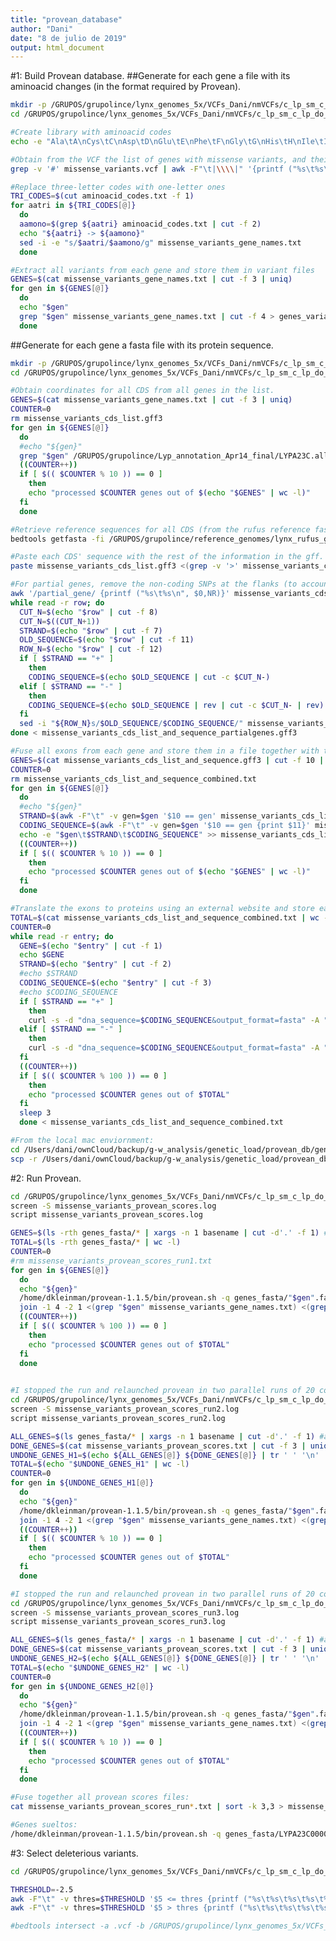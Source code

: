 ```yaml
---
title: "provean_database"
author: "Dani"
date: "8 de julio de 2019"
output: html_document
---
```


#1: Build Provean database.
##Generate for each gene a file with its aminoacid changes (in the format required by Provean).
```bash

mkdir -p /GRUPOS/grupolince/lynx_genomes_5x/VCFs_Dani/nmVCFs/c_lp_sm_c_lp_do_c_ll_ki_c_ll_no_c_ll_po_nm2nm3_origcov/annotation/provean
cd /GRUPOS/grupolince/lynx_genomes_5x/VCFs_Dani/nmVCFs/c_lp_sm_c_lp_do_c_ll_ki_c_ll_no_c_ll_po_nm2nm3_origcov/annotation/provean

#Create library with aminoacid codes
echo -e "Ala\tA\nCys\tC\nAsp\tD\nGlu\tE\nPhe\tF\nGly\tG\nHis\tH\nIle\tI\nLys\tK\nLeu\tL\nMet\tM\nAsn\tN\nPro\tP\nGln\tQ\nArg\tR\nSer\tS\nThr\tT\nVal\tV\nTrp\tW\nTyr\tY" > aminoacid_codes.txt

#Obtain from the VCF the list of genes with missense variants, and their aminoacid changes
grep -v '#' missense_variants.vcf | awk -F"\t|\\\\|" '{printf ("%s\t%s\t%s\t%s\n", $1,$2,$11,$18)}' | awk -F"\t" '{OFS = FS} { gsub(/p\./,"", $4); print }' > missense_variants_gene_names.txt

#Replace three-letter codes with one-letter ones
TRI_CODES=$(cut aminoacid_codes.txt -f 1)
for aatri in ${TRI_CODES[@]}
  do
  aamono=$(grep ${aatri} aminoacid_codes.txt | cut -f 2)
  echo "${aatri} -> ${aamono}"
  sed -i -e "s/$aatri/$aamono/g" missense_variants_gene_names.txt
  done

#Extract all variants from each gene and store them in variant files
GENES=$(cat missense_variants_gene_names.txt | cut -f 3 | uniq)
for gen in ${GENES[@]}
  do
  echo "$gen"
  grep "$gen" missense_variants_gene_names.txt | cut -f 4 > genes_variants/"$gen".var
  done

```

##Generate for each gene a fasta file with its protein sequence.
```bash

mkdir -p /GRUPOS/grupolince/lynx_genomes_5x/VCFs_Dani/nmVCFs/c_lp_sm_c_lp_do_c_ll_ki_c_ll_no_c_ll_po_nm2nm3_origcov/annotation/provean
cd /GRUPOS/grupolince/lynx_genomes_5x/VCFs_Dani/nmVCFs/c_lp_sm_c_lp_do_c_ll_ki_c_ll_no_c_ll_po_nm2nm3_origcov/annotation/provean

#Obtain coordinates for all CDS from all genes in the list.
GENES=$(cat missense_variants_gene_names.txt | cut -f 3 | uniq)
COUNTER=0
rm missense_variants_cds_list.gff3
for gen in ${GENES[@]}
  do
  #echo "${gen}"
  grep "$gen" /GRUPOS/grupolince/Lyp_annotation_Apr14_final/LYPA23C.all.fix.nr.gff3 | awk -v gene_name=$gen '$3 == "CDS" {printf ("%s\t%s\n", $0,gene_name)}' >> missense_variants_cds_list.gff3
  ((COUNTER++))
  if [ $(( $COUNTER % 10 )) == 0 ]
    then
    echo "processed $COUNTER genes out of $(echo "$GENES" | wc -l)"
  fi
  done

#Retrieve reference sequences for all CDS (from the rufus reference fasta to account for polarisation).
bedtools getfasta -fi /GRUPOS/grupolince/reference_genomes/lynx_rufus_genome/c_lr_zz_0001_recal1.fa -bed missense_variants_cds_list.gff3 -fo missense_variants_cds_sequence.fa

#Paste each CDS' sequence with the rest of the information in the gff.
paste missense_variants_cds_list.gff3 <(grep -v '>' missense_variants_cds_sequence.fa) > missense_variants_cds_list_and_sequence.gff3

#For partial genes, remove the non-coding SNPs at the flanks (to account for the reading frame). Complete genes will always start with reading frame = 0 so those are already correct, but many partial genes have different reading frames.
awk '/partial_gene/ {printf ("%s\t%s\n", $0,NR)}' missense_variants_cds_list_and_sequence.gff3 > missense_variants_cds_list_and_sequence_partialgenes.gff3
while read -r row; do
  CUT_N=$(echo "$row" | cut -f 8)
  CUT_N=$((CUT_N+1))
  STRAND=$(echo "$row" | cut -f 7)
  OLD_SEQUENCE=$(echo "$row" | cut -f 11)
  ROW_N=$(echo "$row" | cut -f 12)
  if [ $STRAND == "+" ]
    then
    CODING_SEQUENCE=$(echo $OLD_SEQUENCE | cut -c $CUT_N-)
  elif [ $STRAND == "-" ]
    then
    CODING_SEQUENCE=$(echo $OLD_SEQUENCE | rev | cut -c $CUT_N- | rev)
  fi
  sed -i "${ROW_N}s/$OLD_SEQUENCE/$CODING_SEQUENCE/" missense_variants_cds_list_and_sequence.gff3
done < missense_variants_cds_list_and_sequence_partialgenes.gff3  

#Fuse all exons from each gene and store them in a file together with the gene name and the strand information.
GENES=$(cat missense_variants_cds_list_and_sequence.gff3 | cut -f 10 | uniq)
COUNTER=0
rm missense_variants_cds_list_and_sequence_combined.txt
for gen in ${GENES[@]}
  do
  #echo "${gen}"
  STRAND=$(awk -F"\t" -v gen=$gen '$10 == gen' missense_variants_cds_list_and_sequence.gff3 | shuf -n1 | cut -f 7)
  CODING_SEQUENCE=$(awk -F"\t" -v gen=$gen '$10 == gen {print $11}' missense_variants_cds_list_and_sequence.gff3 | tr -d '\n')
  echo -e "$gen\t$STRAND\t$CODING_SEQUENCE" >> missense_variants_cds_list_and_sequence_combined.txt
  ((COUNTER++))
  if [ $(( $COUNTER % 10 )) == 0 ]
    then
    echo "processed $COUNTER genes out of $(echo "$GENES" | wc -l)"
  fi
  done

#Translate the exons to proteins using an external website and store each protein in a fasta file (if this is run from my local mac environment at home -to prevent that expasy blocks the EBD IP-, use the version of this script that is stored as: /Users/dani/ownCloud/backup/g-w_analysis/genetic_load/provean_db/translate_to_proteins.sh, where the head and sed commands have been replaced with ghead and gsed, respectively, so that mac uses the gnu versions. To this end, first download the input file with the following command: scp dkleinman@genomics-b.ebd.csic.es:/GRUPOS/grupolince/lynx_genomes_5x/VCFs_Dani/nmVCFs/c_lp_sm_c_lp_do_c_ll_ki_c_ll_no_c_ll_po_nm2nm3_origcov/annotation/provean/missense_variants_cds_list_and_sequence_combined.txt /Users/dani/ownCloud/backup/g-w_analysis/genetic_load/provean_db).
TOTAL=$(cat missense_variants_cds_list_and_sequence_combined.txt | wc -l)
COUNTER=0
while read -r entry; do
  GENE=$(echo "$entry" | cut -f 1)
  echo $GENE
  STRAND=$(echo "$entry" | cut -f 2)
  #echo $STRAND
  CODING_SEQUENCE=$(echo "$entry" | cut -f 3)
  #echo $CODING_SEQUENCE
  if [ $STRAND == "+" ]
    then
    curl -s -d "dna_sequence=$CODING_SEQUENCE&output_format=fasta" -A "${GENE:7}" https://web.expasy.org/cgi-bin/translate/dna2aa.cgi | awk '/:5'\''3'\'' Frame 1$/,/:5'\''3'\'' Frame 2$/' | head -n-1 | sed -r '/^\s*$/d' | sed '$ s/.$//' | sed 's/-/X/g' > genes_fasta/"$GENE".fa #sends the DNA sequence to the expasy website, then selects the lines for the proper strand (here: +) between the header for Frame 1 and the header for Frame 2, then removes the header for Frame 2, then removes any empty line that may exist, then removes the last character (the hyphen that marks the end of the protein), then replaces any other existing hyphen by an X (unknown aminoacid) so that Provean doesn't crash
  elif [ $STRAND == "-" ]
    then
    curl -s -d "dna_sequence=$CODING_SEQUENCE&output_format=fasta" -A "${GENE:7}" https://web.expasy.org/cgi-bin/translate/dna2aa.cgi | awk '/:3'\''5'\'' Frame 1$/,/:3'\''5'\'' Frame 2$/' | head -n-1 | sed -r '/^\s*$/d' | sed '$ s/.$//' | sed 's/-/X/g' > genes_fasta/"$GENE".fa #sends the DNA sequence to the expasy website, then selects the lines for the proper strand (here: -) between the header for Frame 1 and the header for Frame 2, then removes the header for Frame 2, then removes any empty line that may exist, then removes the last character (the hyphen that marks the end of the protein), then replaces any other existing hyphen by an X (unknown aminoacid) so that Provean doesn't crash
  fi
  ((COUNTER++))
  if [ $(( $COUNTER % 100 )) == 0 ]
    then
    echo "processed $COUNTER genes out of $TOTAL"
  fi
  sleep 3
  done < missense_variants_cds_list_and_sequence_combined.txt

#From the local mac enviornment:
cd /Users/dani/ownCloud/backup/g-w_analysis/genetic_load/provean_db/genes_fasta
scp -r /Users/dani/ownCloud/backup/g-w_analysis/genetic_load/provean_db/genes_fasta/ dkleinman@genomics-b.ebd.csic.es:/GRUPOS/grupolince/lynx_genomes_5x/VCFs_Dani/nmVCFs/c_lp_sm_c_lp_do_c_ll_ki_c_ll_no_c_ll_po_nm2nm3_origcov/annotation/provean/

```


#2: Run Provean.
```bash

cd /GRUPOS/grupolince/lynx_genomes_5x/VCFs_Dani/nmVCFs/c_lp_sm_c_lp_do_c_ll_ki_c_ll_no_c_ll_po_nm2nm3_origcov/annotation/provean
screen -S missense_variants_provean_scores.log
script missense_variants_provean_scores.log

GENES=$(ls -rth genes_fasta/* | xargs -n 1 basename | cut -d'.' -f 1) #all fasta files should be uploaded to the server
TOTAL=$(ls -rth genes_fasta/* | wc -l)
COUNTER=0
#rm missense_variants_provean_scores_run1.txt
for gen in ${GENES[@]}
  do
  echo "${gen}"
  /home/dkleinman/provean-1.1.5/bin/provean.sh -q genes_fasta/"$gen".fa -v genes_variants/"$gen".var --num_threads 20 > provean_output/"$gen".provean
  join -1 4 -2 1 <(grep "$gen" missense_variants_gene_names.txt) <(grep -Ev '#|\[' provean_output/"$gen".provean) | awk '{printf ("%s\t%s\t%s\t%s\t%s\n", $2,$3,$4,$1,$5)}' >> missense_variants_provean_scores_run1.txt
  ((COUNTER++))
  if [ $(( $COUNTER % 100 )) == 0 ]
    then
    echo "processed $COUNTER genes out of $TOTAL"
  fi
  done
  

#I stopped the run and relaunched provean in two parallel runs of 20 cores each.
cd /GRUPOS/grupolince/lynx_genomes_5x/VCFs_Dani/nmVCFs/c_lp_sm_c_lp_do_c_ll_ki_c_ll_no_c_ll_po_nm2nm3_origcov/annotation/provean
screen -S missense_variants_provean_scores_run2.log
script missense_variants_provean_scores_run2.log

ALL_GENES=$(ls genes_fasta/* | xargs -n 1 basename | cut -d'.' -f 1) #all fasta files should be uploaded to the server
DONE_GENES=$(cat missense_variants_provean_scores.txt | cut -f 3 | uniq) #these are the already processed genes
UNDONE_GENES_H1=$(echo ${ALL_GENES[@]} ${DONE_GENES[@]} | tr ' ' '\n' | sort | uniq -u | head -n 4820) #these are the unprocessed genes (first half)
TOTAL=$(echo "$UNDONE_GENES_H1" | wc -l)
COUNTER=0
for gen in ${UNDONE_GENES_H1[@]}
  do
  echo "${gen}"
  /home/dkleinman/provean-1.1.5/bin/provean.sh -q genes_fasta/"$gen".fa -v genes_variants/"$gen".var --num_threads 20 > provean_output/"$gen".provean
  join -1 4 -2 1 <(grep "$gen" missense_variants_gene_names.txt) <(grep -Ev '#|\[' provean_output/"$gen".provean) | awk '{printf ("%s\t%s\t%s\t%s\t%s\n", $2,$3,$4,$1,$5)}' >> missense_variants_provean_scores_run2.txt
  ((COUNTER++))
  if [ $(( $COUNTER % 10 )) == 0 ]
    then
    echo "processed $COUNTER genes out of $TOTAL"
  fi
  done

#I stopped the run and relaunched provean in two parallel runs of 20 cores each.
cd /GRUPOS/grupolince/lynx_genomes_5x/VCFs_Dani/nmVCFs/c_lp_sm_c_lp_do_c_ll_ki_c_ll_no_c_ll_po_nm2nm3_origcov/annotation/provean
screen -S missense_variants_provean_scores_run3.log
script missense_variants_provean_scores_run3.log

ALL_GENES=$(ls genes_fasta/* | xargs -n 1 basename | cut -d'.' -f 1) #all fasta files should be uploaded to the server
DONE_GENES=$(cat missense_variants_provean_scores.txt | cut -f 3 | uniq) #these are the already processed genes
UNDONE_GENES_H2=$(echo ${ALL_GENES[@]} ${DONE_GENES[@]} | tr ' ' '\n' | sort | uniq -u | tail -n 4819) #these are the unprocessed genes (first half)
TOTAL=$(echo "$UNDONE_GENES_H2" | wc -l)
COUNTER=0
for gen in ${UNDONE_GENES_H2[@]}
  do
  echo "${gen}"
  /home/dkleinman/provean-1.1.5/bin/provean.sh -q genes_fasta/"$gen".fa -v genes_variants/"$gen".var --num_threads 20 > provean_output/"$gen".provean
  join -1 4 -2 1 <(grep "$gen" missense_variants_gene_names.txt) <(grep -Ev '#|\[' provean_output/"$gen".provean) | awk '{printf ("%s\t%s\t%s\t%s\t%s\n", $2,$3,$4,$1,$5)}' >> missense_variants_provean_scores_run3.txt
  ((COUNTER++))
  if [ $(( $COUNTER % 10 )) == 0 ]
    then
    echo "processed $COUNTER genes out of $TOTAL"
  fi
  done

#Fuse together all provean scores files:
cat missense_variants_provean_scores_run*.txt | sort -k 3,3 > missense_variants_provean_scores.txt

#Genes sueltos:
/home/dkleinman/provean-1.1.5/bin/provean.sh -q genes_fasta/LYPA23C000005.fa -v genes_variants/LYPA23C000005.var --num_threads 1 > provean_output/LYPA23C000005.provean

```


#3: Select deleterious variants.
```bash

cd /GRUPOS/grupolince/lynx_genomes_5x/VCFs_Dani/nmVCFs/c_lp_sm_c_lp_do_c_ll_ki_c_ll_no_c_ll_po_nm2nm3_origcov/annotation/provean

THRESHOLD=-2.5
awk -F"\t" -v thres=$THRESHOLD '$5 <= thres {printf ("%s\t%s\t%s\t%s\t%s\t%s\n", $1,$2-1,$2,$3,$4,$5)}' missense_variants_provean_scores.txt | bedtools sort > missense_variants_provean_scores_deleterious.txt
awk -F"\t" -v thres=$THRESHOLD '$5 > thres {printf ("%s\t%s\t%s\t%s\t%s\t%s\n", $1,$2-1,$2,$3,$4,$5)}' missense_variants_provean_scores.txt | bedtools sort > missense_variants_provean_scores_tolerated.txt

#bedtools intersect -a .vcf -b /GRUPOS/grupolince/lynx_genomes_5x/VCFs_Dani/nmVCFs/c_lp_sm_c_lp_do_c_ll_ki_c_ll_no_c_ll_po_nm2nm3_origcov/annotation/provean/missense_variants_provean_scores.txt

```
